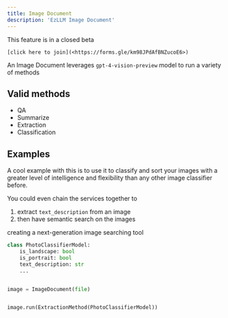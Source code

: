 ```yaml
---
title: Image Document
description: 'EzLLM Image Document'
---
```


<Card title="BETA" icon="code" iconType="duotone" color="#FF7272">
    This feature is in a closed beta

    [click here to join](<https://forms.gle/km98JPdAfBNZucoE6>)
</Card>

An Image Document leverages `gpt-4-vision-preview` model to run a variety of methods

## Valid methods
- QA
- Summarize
- Extraction
- Classification


## Examples
A cool example with this is to use it to classify and sort your images with a greater level of intelligence and flexibility than any other image classifier before.

You could even chain the services together to
1. extract `text_description` from an image
2. then have semantic search on the images

creating a next-generation image searching tool

```py
class PhotoClassifierModel:
    is_landscape: bool
    is_portrait: bool
    text_description: str
    ...


image = ImageDocument(file)


image.run(ExtractionMethod(PhotoClassifierModel))
```